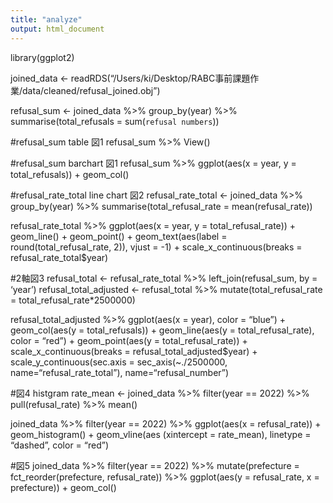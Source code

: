 ```yaml
---
title: "analyze"
output: html_document
---
```

library(ggplot2)

joined_data <- readRDS("/Users/ki/Desktop/RABC事前課題作業/data/cleaned/refusal_joined.obj")

refusal_sum <- 
  joined_data %>% group_by(year) %>% summarise(total_refusals = sum(`refusal numbers`))

#refusal_sum table 図1
refusal_sum %>% View()

#refusal_sum barchart 図1
refusal_sum %>% ggplot(aes(x = year, y = total_refusals)) + geom_col()

#refusal_rate_total line chart 図2
refusal_rate_total <- 
  joined_data %>% group_by(year) %>% summarise(total_refusal_rate = mean(refusal_rate))

refusal_rate_total %>% ggplot(aes(x = year, y = total_refusal_rate)) +
  geom_line() + geom_point() + geom_text(aes(label = round(total_refusal_rate, 2)), vjust = -1) + scale_x_continuous(breaks = refusal_rate_total$year)

#2軸図3
refusal_total <- refusal_rate_total %>% left_join(refusal_sum, by = 'year')
refusal_total_adjusted <- refusal_total %>% mutate(total_refusal_rate = total_refusal_rate*2500000)

refusal_total_adjusted %>% ggplot(aes(x = year), color = "blue") +
  geom_col(aes(y = total_refusals)) + geom_line(aes(y = total_refusal_rate), color  = "red") + geom_point(aes(y = total_refusal_rate)) + scale_x_continuous(breaks = refusal_total_adjusted$year) + scale_y_continuous(sec.axis = sec_axis(~./2500000, name="refusal_rate_total"), name="refusal_number")

#図4 histgram
rate_mean <- joined_data %>% filter(year == 2022) %>% pull(refusal_rate) %>%  mean()

joined_data  %>% filter(year == 2022) %>% ggplot(aes(x = refusal_rate)) + geom_histogram() + geom_vline(aes (xintercept = rate_mean), linetype = "dashed", color = "red")

#図5
joined_data  %>% filter(year == 2022) %>% mutate(prefecture = fct_reorder(prefecture, refusal_rate)) %>% ggplot(aes(y = refusal_rate, x = prefecture)) + geom_col()